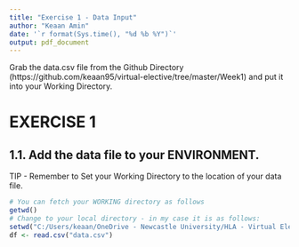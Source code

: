 ---
title: "Exercise 1 - Data Input"
author: "Keaan Amin"
date: '`r format(Sys.time(), "%d %b %Y")`'
output: pdf_document
---

Grab the data.csv file from the Github Directory (https://github.com/keaan95/virtual-elective/tree/master/Week1) and put it into your Working Directory.


# EXERCISE 1
## 1.1. Add the data file to your ENVIRONMENT.
TIP - Remember to Set your Working Directory to the location of your data file.
  
```{r}
# You can fetch your WORKING directory as follows
getwd()
# Change to your local directory - in my case it is as follows:
setwd("C:/Users/keaan/OneDrive - Newcastle University/HLA - Virtual Elective/Week1/")
df <- read.csv("data.csv")
```
